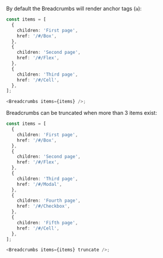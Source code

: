 By default the Breadcrumbs will render anchor tags (`a`):

```typescript jsx
const items = [
  {
    children: 'First page',
    href: '/#/Box',
  },
  {
    children: 'Second page',
    href: '/#/Flex',
  },
  {
    children: 'Third page',
    href: '/#/Cell',
  },
];

<Breadcrumbs items={items} />;
```

Breadcrumbs can be truncated when more than 3 items exist:

```typescript jsx
const items = [
  {
    children: 'First page',
    href: '/#/Box',
  },
  {
    children: 'Second page',
    href: '/#/Flex',
  },
  {
    children: 'Third page',
    href: '/#/Modal',
  },
  {
    children: 'Fourth page',
    href: '/#/Checkbox',
  },
  {
    children: 'Fifth page',
    href: '/#/Cell',
  },
];

<Breadcrumbs items={items} truncate />;
```

